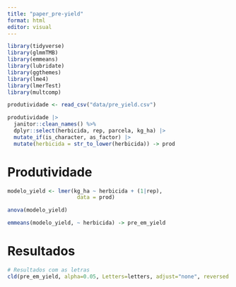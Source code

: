 ```yaml
---
title: "paper_pre-yield"
format: html
editor: visual
---
```


```r
library(tidyverse)
library(glmmTMB)
library(emmeans)
library(lubridate)
library(ggthemes)
library(lme4)
library(lmerTest)
library(multcomp)
```


```r
produtividade <- read_csv("data/pre_yield.csv")
```

```r
produtividade |> 
  janitor::clean_names() %>% 
  dplyr::select(herbicida, rep, parcela, kg_ha) |> 
  mutate_if(is_character, as_factor) |> 
  mutate(herbicida = str_to_lower(herbicida)) -> prod
```

# Produtividade

```r
modelo_yield <- lmer(kg_ha ~ herbicida + (1|rep),
                      data = prod)
```


```r
anova(modelo_yield) 
```



```r
emmeans(modelo_yield, ~ herbicida) -> pre_em_yield
```

# Resultados

```r
# Resultados com as letras
cld(pre_em_yield, alpha=0.05, Letters=letters, adjust="none", reversed = TRUE)
```